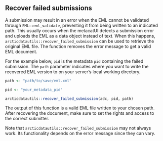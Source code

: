 ## Recover failed submissions

A submission may result in an error when the EML cannot be validated through `EML::eml_validate`, preventing it from being written to an indicated path. This usually occurs when the metacatUI detects a submission error and uploads the EML as a data object instead of text. When this happens, `arcticdatautils::recover_failed_submission` can be used to retrieve the original EML file. The function removes the error message to get a valid EML document. 

For the example below, `pid` is the metadata `pid` containing the failed submission. The `path` parameter indicates where you want to write the recovered EML version to on your server's local working directory.

```r

path <- "path/to/save/eml.xml"

pid <- "your_metadata_pid"

arcticdatautils::recover_failed_submission(adc, pid, path)

```

The output of this function is a valid EML file written to your chosen path. After recovering the document, make sure to set the rights and access to the correct submitter.

Note that `arcticdatautils::recover_failed_submission` may not always work. Its functionality depends on the error message since they can vary.
